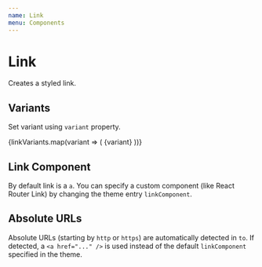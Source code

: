 ```yaml
---
name: Link
menu: Components
---
```



# Link

Creates a styled link.

## Variants

Set variant using `variant` property.

<Playground>
  <Box p={2} backgroundColor="gray200">
    <Boxer my={1}>
      {linkVariants.map(variant => (
        <Link key={variant} href="#" variant={variant}>
          {variant}
        </Link>
      ))}
    </Boxer>
  </Box>
</Playground>

## Link Component

By default link is a `a`. You can specify a custom component (like React Router Link) by changing the theme entry `linkComponent`.

## Absolute URLs

Absolute URLs (starting by `http` or `https`) are automatically detected in `to`. If detected, a `<a href="..." />` is used instead of the default `linkComponent` specified in the theme.
